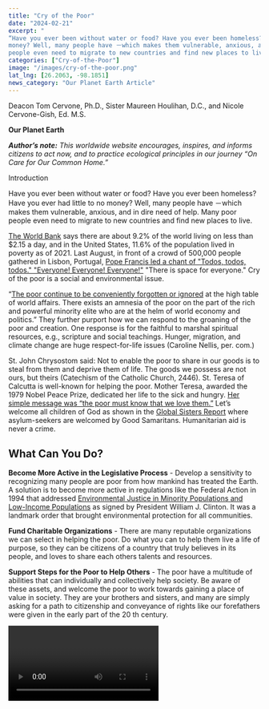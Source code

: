 ```yaml
---
title: "Cry of the Poor"
date: "2024-02-21" 
excerpt: "
“Have you ever been without water or food? Have you ever been homeless? Have you ever had little to no
money? Well, many people have －which makes them vulnerable, anxious, and in dire need of help. Many poor
people even need to migrate to new countries and find new places to live."
categories: ["Cry-of-the-Poor"]
image: "/images/cry-of-the-poor.png"
lat_lng: [26.2063, -98.1851]
news_category: "Our Planet Earth Article"
---
```


<CustomImage
  src="https://raw.githubusercontent.com/MCervone14/our-planet-earth-articles/main/images/cry-of-the-poor.png"
  alt="Man sitting on bench with hungry sign next to him."
  priority={true}
/>

Deacon Tom Cervone, Ph.D., Sister Maureen Houlihan, D.C., and Nicole Cervone-Gish, Ed. M.S.

**Our Planet Earth**

**_Author’s note:_** _This worldwide website encourages, inspires, and informs citizens to act now, and to practice
ecological principles in our journey “On Care for Our Common Home.”_

Introduction

Have you ever been without water or food? Have you ever been homeless? Have you ever had little to no
money? Well, many people have －which makes them vulnerable, anxious, and in dire need of help. Many poor
people even need to migrate to new countries and find new places to live.

[The World Bank](https://www.worldvision.org/sponsorship-news-stories/global-poverty-facts) says there are about 9.2% of the world living on less than $2.15 a day, and in the United
States, 11.6% of the population lived in poverty as of 2021. Last August, in front of a crowd of 500,000 people
gathered in Lisbon, Portugal, [Pope Francis led a chant of &quot;Todos, todos, todos.&quot; &quot;Everyone! Everyone!
Everyone!&quot;](https://www.globalsistersreport.org/columns/todos-todos-todos-it-will-take-all-us?) &quot;There is space for everyone.&quot; Cry of the poor is a social and environmental issue.

“[The poor continue to be conveniently forgotten or ignored](https://laudatosiactionplatform.org/listening-to-the-cry-of-the-poor/) at the high table of world affairs. There exists an
amnesia of the poor on the part of the rich and powerful minority elite who are at the helm of world economy
and politics.” They further purport how we can respond to the groaning of the poor and creation. One response
is for the faithful to marshal spiritual resources, e.g., scripture and social teachings. Hunger, migration, and
climate change are huge respect-for-life issues (Caroline Nellis, per. com.)

St. John Chrysostom said: Not to enable the poor to share in our goods is to steal from them and deprive them
of life. The goods we possess are not ours, but theirs (Catechism of the Catholic Church, 2446). St. Teresa of
Calcutta is well-known for helping the poor. Mother Teresa, awarded the 1979 Nobel Peace Prize, dedicated her
life to the sick and hungry. [Her simple message was “the poor must know that we love them.”](https://www.nobelprize.org/prizes/peace/1979/teresa/documentary/) Let’s welcome all
children of God as shown in the [Global Sisters Report](https://www.globalsistersreport.org/news/opening-us-mexico-wall-aid-groups-welcome-strangers) where asylum-seekers are welcomed by Good
Samaritans. Humanitarian aid is never a crime.

## What Can You Do?

**Become More Active in the Legislative Process** - Develop a sensitivity to recognizing many people are poor
from how mankind has treated the Earth. A solution is to become more active in regulations like the Federal
Action in 1994 that addressed [Environmental Justice in Minority Populations and Low-Income Populations](https://www.epa.gov/laws-regulations/summary-executive-order-12898-federal-actions-address-environmental-justice) as
signed by President William J. Clinton. It was a landmark order that brought environmental protection for all
communities.

**Fund Charitable Organizations** - There are many reputable organizations we can select in helping the poor.
Do what you can to help them live a life of purpose, so they can be citizens of a country that truly believes in its
people, and loves to share each others talents and resources.

**Support Steps for the Poor to Help Others** - The poor have a multitude of abilities that can individually and
collectively help society. Be aware of these assets, and welcome the poor to work towards gaining a place of
value in society. They are your brothers and sisters, and many are simply asking for a path to citizenship and
conveyance of rights like our forefathers were given in the early part of the 20 th century.

<Video id="Pwe_bd0TUjk?si=RKNuy9ViLgeH8dBU" />

**Quote:**

> “To the powerful I ask: Why do you want to preserve a power that will be remembered for its inability to stop
> the climate crisis when it was urgent and necessary.” Pope Francis.

_Dr. Tom Cervone is a deacon and ecologist in the Evansville Diocese. He graduated from St. Bonaventure, a
Franciscan University. Sister Maureen Houlihan D.C. is a member of the “Care of Earth” Committee - St.
Louise Province of the Daughters of Charity USA and member of Seton Harvest Farm, a Community Supported
Agriculture Farm that grows all natural produce for shareholders and the poor. Nicole Cervone-Gish, Ed. MS.
is an English Language Learner teacher, who lives in Evansville, Indiana with her family, and teaches at
Joshua Academy Charter School. Michael Cervone, BS. is a web developer and designer who lives in
Evansville, Indiana._
